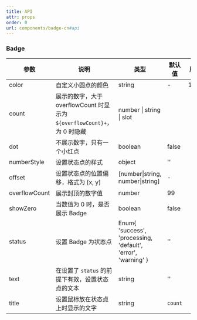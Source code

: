 ```yaml
---
title: API
attr: props
order: 0
url: components/badge-cn#api
---
```


### Badge

| 参数 | 说明 | 类型 | 默认值 | 版本 |
| --- | --- | --- | --- | --- |
| color | 自定义小圆点的颜色 | string | - | 1.5.0 |
| count | 展示的数字，大于 overflowCount 时显示为 `${overflowCount}+`，为 0 时隐藏 | number \| string \| slot |  |  |
| dot | 不展示数字，只有一个小红点 | boolean | false |  |
| numberStyle | 设置状态点的样式 | object | '' |  |
| offset | 设置状态点的位置偏移，格式为 [x, y] | [number\|string, number\|string] | - |  |
| overflowCount | 展示封顶的数字值 | number | 99 |  |
| showZero | 当数值为 0 时，是否展示 Badge | boolean | false |  |
| status | 设置 Badge 为状态点 | Enum{ 'success', 'processing, 'default', 'error', 'warning' } | '' |  |
| text | 在设置了 `status` 的前提下有效，设置状态点的文本 | string | '' |  |
| title | 设置鼠标放在状态点上时显示的文字 | string | `count` |  |
